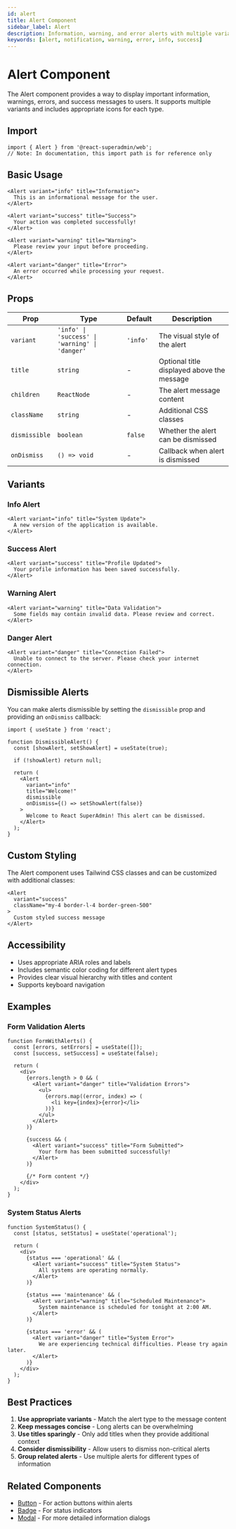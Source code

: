 ```yaml
---
id: alert
title: Alert Component
sidebar_label: Alert
description: Information, warning, and error alerts with multiple variants
keywords: [alert, notification, warning, error, info, success]
---
```


# Alert Component

The Alert component provides a way to display important information, warnings, errors, and success messages to users. It supports multiple variants and includes appropriate icons for each type.

## Import

```tsx
import { Alert } from '@react-superadmin/web';
// Note: In documentation, this import path is for reference only
```

## Basic Usage

```tsx
<Alert variant="info" title="Information">
  This is an informational message for the user.
</Alert>

<Alert variant="success" title="Success">
  Your action was completed successfully!
</Alert>

<Alert variant="warning" title="Warning">
  Please review your input before proceeding.
</Alert>

<Alert variant="danger" title="Error">
  An error occurred while processing your request.
</Alert>
```

## Props

| Prop | Type | Default | Description |
|------|------|---------|-------------|
| `variant` | `'info' \| 'success' \| 'warning' \| 'danger'` | `'info'` | The visual style of the alert |
| `title` | `string` | - | Optional title displayed above the message |
| `children` | `ReactNode` | - | The alert message content |
| `className` | `string` | - | Additional CSS classes |
| `dismissible` | `boolean` | `false` | Whether the alert can be dismissed |
| `onDismiss` | `() => void` | - | Callback when alert is dismissed |

## Variants

### Info Alert
```tsx
<Alert variant="info" title="System Update">
  A new version of the application is available.
</Alert>
```

### Success Alert
```tsx
<Alert variant="success" title="Profile Updated">
  Your profile information has been saved successfully.
</Alert>
```

### Warning Alert
```tsx
<Alert variant="warning" title="Data Validation">
  Some fields may contain invalid data. Please review and correct.
</Alert>
```

### Danger Alert
```tsx
<Alert variant="danger" title="Connection Failed">
  Unable to connect to the server. Please check your internet connection.
</Alert>
```

## Dismissible Alerts

You can make alerts dismissible by setting the `dismissible` prop and providing an `onDismiss` callback:

```tsx
import { useState } from 'react';

function DismissibleAlert() {
  const [showAlert, setShowAlert] = useState(true);

  if (!showAlert) return null;

  return (
    <Alert 
      variant="info" 
      title="Welcome!"
      dismissible
      onDismiss={() => setShowAlert(false)}
    >
      Welcome to React SuperAdmin! This alert can be dismissed.
    </Alert>
  );
}
```

## Custom Styling

The Alert component uses Tailwind CSS classes and can be customized with additional classes:

```tsx
<Alert 
  variant="success" 
  className="my-4 border-l-4 border-green-500"
>
  Custom styled success message
</Alert>
```

## Accessibility

- Uses appropriate ARIA roles and labels
- Includes semantic color coding for different alert types
- Provides clear visual hierarchy with titles and content
- Supports keyboard navigation

## Examples

### Form Validation Alerts
```tsx
function FormWithAlerts() {
  const [errors, setErrors] = useState([]);
  const [success, setSuccess] = useState(false);

  return (
    <div>
      {errors.length > 0 && (
        <Alert variant="danger" title="Validation Errors">
          <ul>
            {errors.map((error, index) => (
              <li key={index}>{error}</li>
            ))}
          </ul>
        </Alert>
      )}

      {success && (
        <Alert variant="success" title="Form Submitted">
          Your form has been submitted successfully!
        </Alert>
      )}

      {/* Form content */}
    </div>
  );
}
```

### System Status Alerts
```tsx
function SystemStatus() {
  const [status, setStatus] = useState('operational');

  return (
    <div>
      {status === 'operational' && (
        <Alert variant="success" title="System Status">
          All systems are operating normally.
        </Alert>
      )}

      {status === 'maintenance' && (
        <Alert variant="warning" title="Scheduled Maintenance">
          System maintenance is scheduled for tonight at 2:00 AM.
        </Alert>
      )}

      {status === 'error' && (
        <Alert variant="danger" title="System Error">
          We are experiencing technical difficulties. Please try again later.
        </Alert>
      )}
    </div>
  );
}
```

## Best Practices

1. **Use appropriate variants** - Match the alert type to the message content
2. **Keep messages concise** - Long alerts can be overwhelming
3. **Use titles sparingly** - Only add titles when they provide additional context
4. **Consider dismissibility** - Allow users to dismiss non-critical alerts
5. **Group related alerts** - Use multiple alerts for different types of information

## Related Components

- [Button](/docs/components/button) - For action buttons within alerts
- [Badge](/docs/components/badge) - For status indicators
- [Modal](/docs/components/modal) - For more detailed information dialogs
